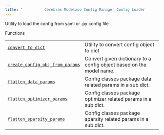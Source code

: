```yaml
---
title: "          Cerebras Modelzoo Config Manager Config Loader         "
---
```

  
Utility to load the config from yaml or .py config file

Functions

|     |     |
| --- | --- |  
| [`convert_to_dict`](cerebras.modelzoo.config_manager.config_loader.convert_to_dict.html#cerebras.modelzoo.config_manager.config_loader.convert_to_dict "cerebras.modelzoo.config_manager.config_loader.convert_to_dict") | Utility to convert config object to dict |
| [`create_config_obj_from_params`](cerebras.modelzoo.config_manager.config_loader.create_config_obj_from_params.html#cerebras.modelzoo.config_manager.config_loader.create_config_obj_from_params "cerebras.modelzoo.config_manager.config_loader.create_config_obj_from_params") | Convert given dictionary to a config object based on the model name. |
| [`flatten_data_params`](cerebras.modelzoo.config_manager.config_loader.flatten_data_params.html#cerebras.modelzoo.config_manager.config_loader.flatten_data_params "cerebras.modelzoo.config_manager.config_loader.flatten_data_params") | Config classes package data related params in a sub dict. |
| [`flatten_optimizer_params`](cerebras.modelzoo.config_manager.config_loader.flatten_optimizer_params.html#cerebras.modelzoo.config_manager.config_loader.flatten_optimizer_params "cerebras.modelzoo.config_manager.config_loader.flatten_optimizer_params") | Config classes package optimizer related params in a sub dict. |
| [`flatten_sparsity_params`](cerebras.modelzoo.config_manager.config_loader.flatten_sparsity_params.html#cerebras.modelzoo.config_manager.config_loader.flatten_sparsity_params "cerebras.modelzoo.config_manager.config_loader.flatten_sparsity_params") | Config classes package sparsity related params in a sub dict. |
